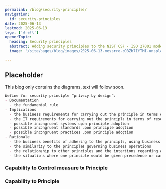 ```yaml
---
permalink: /blog/security-principles/
navigation:
  id: security-principles
date: 2025-06-13
lastmod: 2025-06-13
tags: ['draft']
openerTopic:
  heading: Security principles
  abstract: Adding security principles to the NIST CSF - ISO 27001 model
  image: '/site/pages/blog/images/2025-06-13-messrro-oOBZb7IfTMI-unsplash.jpg'

---
```



## Placeholder

This blog only contains the diagrams, text will follow soon.

```md
Define for security principle “privacy by design”:
- Documentation
  - the fundamental rule
- Implications
  - the business requirements for carrying out the principle in terms of resources, costs, and tasks
  - the IT requirements for carrying out the principle in terms of resources, costs, and tasks
  - possible incongruent systems upon principle adoption
  - possible incongruent standards upon principle adoption
  - possible incongruent practices upon principle adoption
- Rationale
  - the business benefits of adhering to the principle, using business terminology
  - the similarity to the principles governing business operations
  - the relationship to other principles and the intentions regarding a balanced interpretation
  - the situations where one principle would be given precedence or carry more weight than another
```


### Capability to Control measure to Principle

<Diagram src="/site/pages/blog/images-security-framework/function-capability-controlmeasure-principle.svg" width="70rem" />

### Capability to Principle

<Diagram src="/site/pages/blog/images-security-framework/capability-principle.svg" width="50rem" />

